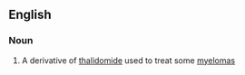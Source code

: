 ==English==

===Noun===
{{wikipedia}}
{{en-noun|-}}

# {{context|medicine|lang=en}} A derivative of [[thalidomide]] used to treat some [[myeloma]]s